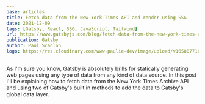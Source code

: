 ```yaml
---
base: articles
title: Fetch data from the New York Times API and render using SSG
date: 2021-12-09
tags: [Gatsby, React, SSG, JavaScript, Tailwind]
url: https://www.gatsbyjs.com/blog/fetch-data-from-the-new-york-times-api-using-ssg
publication: Gatsby
author: Paul Scanlon
logo: https://res.cloudinary.com/www-paulie-dev/image/upload/v1658077182/paulie.dev/Logos/gatsby-logo_dgbkjm.png
---
```


As I'm sure you know, Gatsby is absolutely brills for statically generating web pages using any type of data from any
kind of data source. In this post I'll be explaining how to fetch data from the New York Times Archive API and using two
of Gatsby's built in methods to add the data to Gatsby's global data layer.
